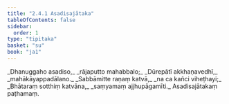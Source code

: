 ```yaml
---
title: "2.4.1 Asadisajātaka"
tableOfContents: false
sidebar:
  order: 1
type: "tipitaka"
basket: "su"
book: "ja1"
---
```



<DynamicBreadcrumb />

<Division number="61" book="ja1">

<Paragraph number="438" type="verses" book="ja1">
_Dhanuggaho asadiso,_  
_rājaputto mahabbalo;_  
_Dūrepātī akkhaṇavedhī,_  
_mahākāyappadālano._  

</Paragraph>

</Division>
<Division number="62" book="ja1">

<Paragraph number="439" type="verses" book="ja1">
_Sabbāmitte raṇaṃ katvā,_  
_na ca kañci viheṭhayi;_  
_Bhātaraṃ sotthiṃ katvāna,_  
_saṃyamaṃ ajjhupāgamīti._  


</Paragraph>
</Division>

<Paragraph number="440" type="center" book="ja1">
Asadisajātakaṃ paṭhamaṃ.
</Paragraph>